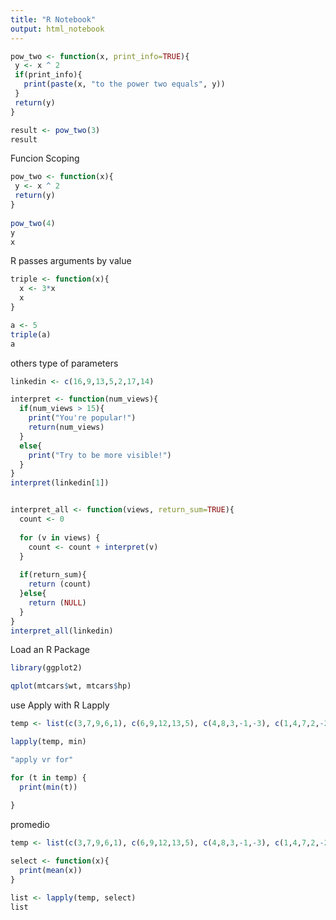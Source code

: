 ---
title: "R Notebook"
output: html_notebook
---


```{r}
pow_two <- function(x, print_info=TRUE){
 y <- x ^ 2
 if(print_info){
   print(paste(x, "to the power two equals", y))
 }
 return(y)
}

result <- pow_two(3)
result
```
Funcion Scoping
```{r}
pow_two <- function(x){
 y <- x ^ 2
 return(y)
}
 
pow_two(4)
y
x

```
R passes arguments by value
```{r}
triple <- function(x){
  x <- 3*x
  x
}

a <- 5
triple(a)
a


```
others type of parameters
```{r}
linkedin <- c(16,9,13,5,2,17,14)

interpret <- function(num_views){
  if(num_views > 15){
    print("You're popular!")
    return(num_views)
  }
  else{
    print("Try to be more visible!")
  }
}
interpret(linkedin[1])


interpret_all <- function(views, return_sum=TRUE){
  count <- 0
  
  for (v in views) {
    count <- count + interpret(v)
  }
  
  if(return_sum){
    return (count)
  }else{
    return (NULL)
  }
}
interpret_all(linkedin)


```

Load an R Package
```{r}

library(ggplot2)

qplot(mtcars$wt, mtcars$hp)


```

use Apply with R
Lapply

```{r}
temp <- list(c(3,7,9,6,1), c(6,9,12,13,5), c(4,8,3,-1,-3), c(1,4,7,2,-2), c(5,7,9,4,2), c(-3,5,8,9,4), c(3,6,9,4,1))

lapply(temp, min)

"apply vr for"

for (t in temp) {
  print(min(t))
  
}

```
promedio 
```{r}
temp <- list(c(3,7,9,6,1), c(6,9,12,13,5), c(4,8,3,-1,-3), c(1,4,7,2,-2), c(5,7,9,4,2), c(-3,5,8,9,4), c(3,6,9,4,1))

select <- function(x){
  print(mean(x))
}

list <- lapply(temp, select)
list

```


